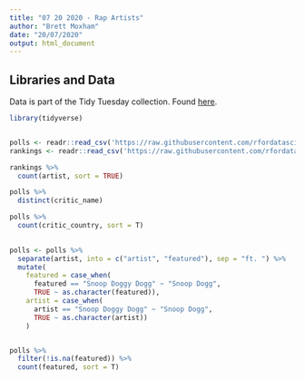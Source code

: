 ```yaml
---
title: "07 20 2020 - Rap Artists"
author: "Brett Moxham"
date: "20/07/2020"
output: html_document
---
```


## Libraries and Data

Data is part of the Tidy Tuesday collection. Found [here](https://github.com/rfordatascience/tidytuesday/blob/master/data/2020/2020-04-14/readme.md).

```r
library(tidyverse)


polls <- readr::read_csv('https://raw.githubusercontent.com/rfordatascience/tidytuesday/master/data/2020/2020-04-14/polls.csv')
rankings <- readr::read_csv('https://raw.githubusercontent.com/rfordatascience/tidytuesday/master/data/2020/2020-04-14/rankings.csv')

```




```r
rankings %>% 
  count(artist, sort = TRUE)

polls %>% 
  distinct(critic_name)

polls %>% 
  count(critic_country, sort = T)

  
polls <- polls %>% 
  separate(artist, into = c("artist", "featured"), sep = "ft. ") %>% 
  mutate(
    featured = case_when(
      featured == "Snoop Doggy Dogg" ~ "Snoop Dogg",
      TRUE ~ as.character(featured)),
    artist = case_when(
      artist == "Snoop Doggy Dogg" ~ "Snoop Dogg",
      TRUE ~ as.character(artist))
    )


polls %>%
  filter(!is.na(featured)) %>% 
  count(featured, sort = T)
  
  
```

